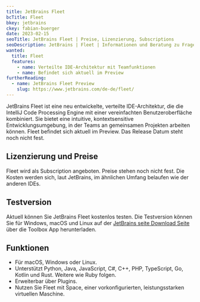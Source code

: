 ---
title: JetBrains Fleet
bcTitle: Fleet
bkey: jetbrains
ckey: fabian-buerger
date: 2023-02-15
seoTitle: JetBrains Fleet | Preise, Lizenzierung, Subscriptions
seoDescription: JetBrains | Fleet | Informationen und Beratung zu Fragen bei Lizenzierung und Kosten.
wanted:
  title: Fleet
  features:
    - name: Verteilte IDE-Architektur mit Teamfunktionen
    - name: Befindet sich aktuell im Preview
furtherReading:
  - name: JetBrains Fleet Preview
    slug: https://www.jetbrains.com/de-de/fleet/
---




<Intro>

JetBrains Fleet ist eine neu entwickelte, verteilte IDE-Architektur, die die IntelliJ Code Processing Engine mit einer vereinfachten Benutzeroberfläche kombiniert. Sie bietet eine intuitive, kontextsensitive Entwicklungsumgebung, in der Teams an gemeinsamen Projekten arbeiten können. Fleet befindet sich aktuell im Preview. Das Release Datum steht noch nicht fest.

</Intro>

<TOC />


## Lizenzierung und Preise

Fleet wird als Subscription angeboten. Preise stehen noch nicht fest. Die Kosten werden sich, laut JetBrains, im ähnlichen Umfang belaufen wie der anderen IDEs.

## Testversion

Aktuell können Sie JetBrains Fleet kostenlos testen. Die Testversion können Sie für Windows, macOS und Linux auf der [JetBrains seite Download Seite](https://www.jetbrains.com/de-de/fleet/download/#section=windows) über die Toolbox App herunterladen.

## Funktionen


- Für macOS, Windows oder Linux.
- Unterstützt Python, Java, JavaScript, C#, C++, PHP, TypeScript, Go, Kotlin und Rust. Weitere wie Ruby folgen.
- Erweiterbar über Plugins.
- Nutzen Sie Fleet mit Space, einer vorkonfigurierten, leistungsstarken virtuellen Maschine.
